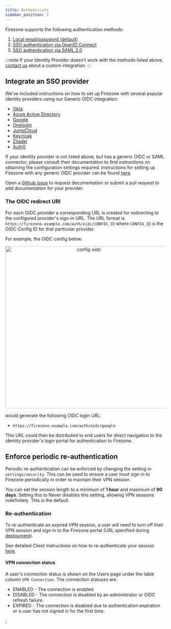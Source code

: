 ```yaml
---
title: Authenticate
sidebar_position: 3
---
```


Firezone supports the following authentication methods:

1. [Local email/password (default)](local-auth)
1. [SSO authentication via OpenID Connect](oidc)
1. [SSO authentication via SAML 2.0](saml)

:::note
If your Identity Provider doesn't work with the methods listed above,
[contact us](/contact/sales) about a custom integration.
:::

## Integrate an SSO provider

We've included instructions on how to set up Firezone with several popular
identity providers using our Generic OIDC integration:

- [Okta](oidc/okta)
- [Azure Active Directory](oidc/azuread)
- [Google](oidc/google)
- [Onelogin](oidc/onelogin)
- [JumpCloud](saml/jumpcloud)
- [Keycloak](oidc/keycloak)
- [Zitadel](oidc/zitadel)
- [Auth0](oidc/auth0)

If your identity provider is not listed above, but has a generic OIDC or SAML
connector, please consult their documentation to find instructions on obtaining
the configuration settings required. Instructions for setting up Firezone with
any generic OIDC provider can be found [here](oidc).

Open a [Github issue](https://github.com/firezone/firezone/issues) to request
documentation or submit a pull request to add documentation for your provider.

### The OIDC redirect URI

For each OIDC provider a corresponding URL is created for redirecting to the
configured provider's sign-in URL. The URL format is
`https://firezone.example.com/auth/oidc/CONFIG_ID` where `CONFIG_ID` is the OIDC
Config ID for that particular provider.

For example, the OIDC config below:

<center>
  <img
    width="509"
    alt="config-oidc"
    src="https://user-images.githubusercontent.com/167144/216438674-a2b64b3b-2ed6-43dc-b554-de9c055dc741.png"
  />
</center>

would generate the following OIDC login URL:

- `https://firezone.example.com/auth/oidc/google`

This URL could then be distributed to end users for direct navigation to the
identity provider's login portal for authentication to Firezone.

## Enforce periodic re-authentication

Periodic re-authentication can be enforced by changing the setting in
`settings/security`. This can be used to ensure a user must sign in to Firezone
periodically in order to maintain their VPN session.

You can set the session length to a minimum of **1 hour** and maximum of **90
days**. Setting this to Never disables this setting, allowing VPN sessions
indefinitely. This is the default.

### Re-authentication

To re-authenticate an expired VPN session, a user will need to turn off their
VPN session and sign in to the Firezone portal (URL specified during
[deployment](../deploy#prepare-to-deploy)).

See detailed Client Instructions on how to re-authenticate your session
[here](../user-guides/client-instructions).

#### VPN connection status

A user's connection status is shown on the Users page under the table column
`VPN Connection`. The connection statuses are:

- ENABLED - The connection is enabled.
- DISABLED - The connection is disabled by an administrator or OIDC refresh
  failure.
- EXPIRED - The connection is disabled due to authentication expiration or a
  user has not signed in for the first time.

<SupportOptions />;
